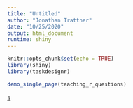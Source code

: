 ```yaml
---
title: "Untitled"
author: "Jonathan Trattner"
date: "10/25/2020"
output: html_document
runtime: shiny
---
```


```r
knitr::opts_chunk$set(echo = TRUE)
library(shiny)
library(taskdesignr)
```


```r
demo_single_page(teaching_r_questions)
```

[s](tutorial.Rmd)

<!-- ```{r, context="render", echo=FALSE} -->
<!-- surveyUI(teaching_r_questions) -->
<!-- ``` -->

<!-- ```{r, context="server"} -->

<!-- surveyServer(input = input, -->
<!--              df = teaching_r_questions, -->
<!--              session = session) -->

<!-- shiny::observeEvent(input$submit, { -->
<!--             print("hi") -->
<!--         }) -->
<!-- ``` -->
<!-- [Click here to continue](tutorial.Rmd) -->


